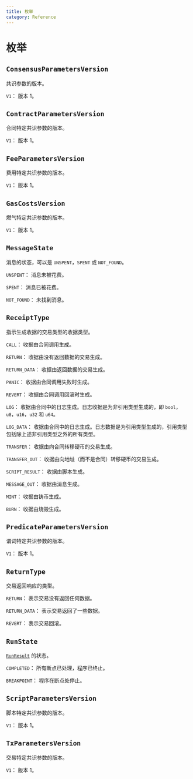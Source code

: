 ```yaml
---
title: 枚举
category: Reference
---
```


# 枚举

## `ConsensusParametersVersion`

共识参数的版本。

`V1`：
版本 1。

## `ContractParametersVersion`

合同特定共识参数的版本。

`V1`：
版本 1。

## `FeeParametersVersion`

费用特定共识参数的版本。

`V1`：
版本 1。

## `GasCostsVersion`

燃气特定共识参数的版本。

`V1`：
版本 1。

## `MessageState`

消息的状态，可以是 `UNSPENT`，`SPENT` 或 `NOT_FOUND`。

`UNSPENT`：
消息未被花费。

`SPENT`：
消息已被花费。

`NOT_FOUND`：
未找到消息。

## `ReceiptType`

指示生成收据的交易类型的收据类型。

`CALL`：
收据由合同调用生成。

`RETURN`：
收据由没有返回数据的交易生成。

`RETURN_DATA`：
收据由返回数据的交易生成。

`PANIC`：
收据由合同调用失败时生成。

`REVERT`：
收据由合同调用回滚时生成。

`LOG`：
收据由合同中的日志生成。日志收据是为非引用类型生成的，即 `bool`，`u8`，`u16`，`u32` 和 `u64`。

`LOG_DATA`：
收据由合同中的日志生成。日志数据是为引用类型生成的，引用类型包括除上述非引用类型之外的所有类型。

`TRANSFER`：
收据由向合同转移硬币的交易生成。

`TRANSFER_OUT`：
收据由向地址（而不是合同）转移硬币的交易生成。

`SCRIPT_RESULT`：
收据由脚本生成。

`MESSAGE_OUT`：
收据由消息生成。

`MINT`：
收据由铸币生成。

`BURN`：
收据由烧毁生成。

## `PredicateParametersVersion`

谓词特定共识参数的版本。

`V1`：
版本 1。

## `ReturnType`

交易返回响应的类型。

`RETURN`：
表示交易没有返回任何数据。

`RETURN_DATA`：
表示交易返回了一些数据。

`REVERT`：
表示交易回滚。

## `RunState`

[`RunResult`](/docs/reference/objects/#runresult) 的状态。

`COMPLETED`：
所有断点已处理，程序已终止。

`BREAKPOINT`：
程序在断点处停止。

## `ScriptParametersVersion`

脚本特定共识参数的版本。

`V1`：
版本 1。

## `TxParametersVersion`

交易特定共识参数的版本。

`V1`：
版本 1。
